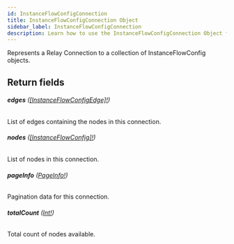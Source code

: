 ```yaml
---
id: InstanceFlowConfigConnection
title: InstanceFlowConfigConnection Object
sidebar_label: InstanceFlowConfigConnection
description: Learn how to use the InstanceFlowConfigConnection Object for Builder's API.
---
```


Represents a Relay Connection to a collection of InstanceFlowConfig objects.

## Return fields

###### <b>edges</b> ([[InstanceFlowConfigEdge]!](/composer/builder/api/schema/object/InstanceFlowConfigEdge.mdx))

List of edges containing the nodes in this connection.

###### <b>nodes</b> ([[InstanceFlowConfig]!](/composer/builder/api/schema/object/InstanceFlowConfig.mdx))

List of nodes in this connection.

###### <b>pageInfo</b> ([PageInfo!](/composer/builder/api/schema/object/PageInfo.mdx))

Pagination data for this connection.

###### <b>totalCount</b> ([Int!](/composer/builder/api/schema/scalar/Int.mdx))

Total count of nodes available.
